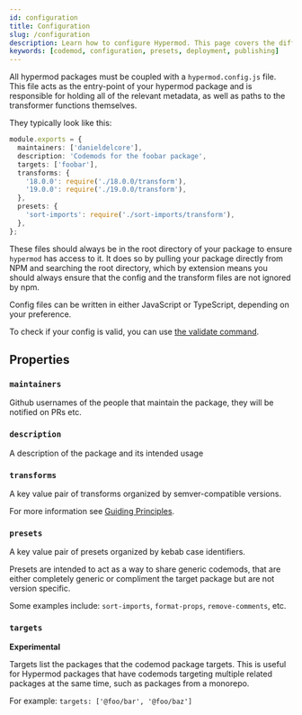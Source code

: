 ```yaml
---
id: configuration
title: Configuration
slug: /configuration
description: Learn how to configure Hypermod. This page covers the different ways you can configure codemods withing your codebase.
keywords: [codemod, configuration, presets, deployment, publishing]
---
```


All hypermod packages must be coupled with a `hypermod.config.js` file.
This file acts as the entry-point of your hypermod package and is responsible for holding all of the relevant metadata, as well as paths to the transformer functions themselves.

They typically look like this:

```ts
module.exports = {
  maintainers: ['danieldelcore'],
  description: 'Codemods for the foobar package',
  targets: ['foobar'],
  transforms: {
    '18.0.0': require('./18.0.0/transform'),
    '19.0.0': require('./19.0.0/transform'),
  },
  presets: {
    'sort-imports': require('./sort-imports/transform'),
  },
};
```

These files should always be in the root directory of your package to ensure `hypermod` has access to it.
It does so by pulling your package directly from NPM and searching the root directory, which by extension means you should always ensure that the config and the transform files are not ignored by npm.

Config files can be written in either JavaScript or TypeScript, depending on your preference.

To check if your config is valid, you can use [the validate command](cli#validate).

## Properties

### `maintainers`

Github usernames of the people that maintain the package, they will be notified on PRs etc.

### `description`

A description of the package and its intended usage

### `transforms`

A key value pair of transforms organized by semver-compatible versions.

For more information see [Guiding Principles](guiding-principles#codemods-should-target-a-version-of-package).

### `presets`

A key value pair of presets organized by kebab case identifiers.

Presets are intended to act as a way to share generic codemods, that are either completely generic or compliment the target package but are not version specific.

Some examples include: `sort-imports`, `format-props`, `remove-comments`, etc.

### `targets`

**Experimental**

Targets list the packages that the codemod package targets.
This is useful for Hypermod packages that have codemods targeting multiple related packages at the same time, such as packages from a monorepo.

For example: `targets: ['@foo/bar', '@foo/baz']`
